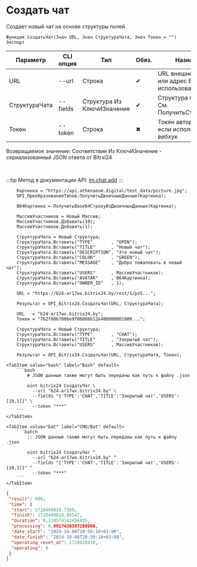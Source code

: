 ﻿---
sidebar_position: 1
---


# Создать чат
 Создает новый чат на основе структуры полей



`Функция СоздатьЧат(Знач URL, Знач СтруктураЧата, Знач Токен = "") Экспорт`

  | Параметр | CLI опция | Тип | Обяз. | Назначение |
  |-|-|-|-|-|
  | URL | --url | Строка | &#x2714; | URL внешнего вебхука или адрес Bitrix24 при использовании токена |
  | СтруктураЧата | --fields | Структура Из КлючИЗначение | &#x2714; | Структура полей чата. См. ПолучитьСтруктуруЧата |
  | Токен | --token | Строка | &#x2716; | Токен авторизации, если используется не вебхук |

  
  Возвращаемое значение:   Соответствие Из КлючИЗначение - сериализованный JSON ответа от Bitrxi24

<br/>

:::tip
Метод в документации API: [im.chat.add](https://dev.1c-bitrix.ru/learning/course/?COURSE_ID=93&LESSON_ID=12093)
:::
<br/>



```bsl title="Пример использования для 1С:Предприятие/OneScript"
    Картинка = "https://api.athenaeum.digital/test_data/picture.jpg";
    OPI_ПреобразованиеТипов.ПолучитьДвоичныеДанные(Картинка);

    B64Картинка = ПолучитьBase64СтрокуИзДвоичныхДанных(Картинка);

    МассивУчастников = Новый Массив;
    МассивУчастников.Добавить(10);
    МассивУчастников.Добавить(1);

    СтруктураЧата = Новый Структура;
    СтруктураЧата.Вставить("TYPE"       , "OPEN");
    СтруктураЧата.Вставить("TITLE"      , "Новый чат");
    СтруктураЧата.Вставить("DESCRIPTION", "Это новый чат");
    СтруктураЧата.Вставить("COLOR"      , "GREEN");
    СтруктураЧата.Вставить("MESSAGE"    , "Добро пожаловать в новый чат");
    СтруктураЧата.Вставить("USERS"      , МассивУчастников);
    СтруктураЧата.Вставить("AVATAR"     , B64Картинка);
    СтруктураЧата.Вставить("OWNER_ID"   , 1);

    URL = "https://b24-ar17wx.bitrix24.by/rest/1/ps5...";

    Результат = OPI_Bitrix24.СоздатьЧат(URL, СтруктураЧата);

    URL   = "b24-ar17wx.bitrix24.by";
    Токен = "762f8067006e9f06006b12e400000001000...";

    СтруктураЧата = Новый Структура;
    СтруктураЧата.Вставить("TYPE"       , "CHAT");
    СтруктураЧата.Вставить("TITLE"      , "Закрытый чат");
    СтруктураЧата.Вставить("USERS"      , МассивУчастников);

    Результат = OPI_Bitrix24.СоздатьЧат(URL, СтруктураЧата, Токен);
```
    

 <Tabs>
  
    <TabItem value="bash" label="Bash" default>
        ```bash
            # JSON данные также могут быть переданы как путь к файлу .json
            
            oint bitrix24 СоздатьЧат \
              --url "b24-ar17wx.bitrix24.by" \
              --fields "{'TYPE':'CHAT','TITLE':'Закрытый чат','USERS':[10,1]}" \
              --token "***"
        ```
    </TabItem>
  
    <TabItem value="bat" label="CMD/Bat" default>
        ```batch
            :: JSON данные также могут быть переданы как путь к файлу .json
            
            oint bitrix24 СоздатьЧат ^
              --url "b24-ar17wx.bitrix24.by" ^
              --fields "{'TYPE':'CHAT','TITLE':'Закрытый чат','USERS':[10,1]}" ^
              --token "***"
        ```
    </TabItem>
</Tabs>


```json title="Результат"
{
 "result": 980,
 "time": {
  "start": 1728409810.7369,
  "finish": 1728409810.85547,
  "duration": 0.118574142456055,
  "processing": 0.0917420387268066,
  "date_start": "2024-10-08T20:50:10+03:00",
  "date_finish": "2024-10-08T20:50:10+03:00",
  "operating_reset_at": 1728410410,
  "operating": 0
 }
}
```
